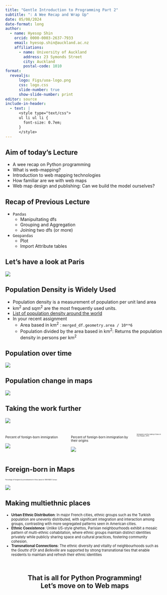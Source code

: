 ```yaml
---
title: "Gentle Introduction to Programming Part 2"
subtitle: ": A Wee Recap and Wrap Up"
date: 05/08/2024
date-format: long
author:
  - name: Hyesop Shin
    orcid: 0000-0003-2637-7933
    email: hyesop.shin@auckland.ac.nz
    affiliations:
      - name: University of Auckland
        address: 23 Symonds Street
        city: Auckland
        postal-code: 1010
format: 
  revealjs:
      logo: Figs/uoa-logo.png
      css: logo.css
      slide-number: true
      show-slide-number: print
editor: source
include-in-header:
  - text: |
      <style type="text/css">
      ul li ul li {
        font-size: 0.7em;
      }
      </style>
---
```


## Aim of today's Lecture
* A wee recap on Python programming
* What is web-mapping?
* Introduction to web mapping technologies
* How familiar are we with web maps
* Web map design and publishing: Can we build the model ourselves?



## Recap of Previous Lecture

* `Pandas`
    - Manipultating dfs
    - Grouping and Aggregation
    - Joining two dfs (or more)
* `Geopandas`
    - Plot
    - Import Attribute tables
    

## Let's have a look at Paris

![](Figs/paris_map.png){fig-align=center}


## Population Density is Widely Used

::: {.incremental}
* Population density is a measurement of population per unit land area
* km^2^ and sqm^2^ are the most frequently used units.
* [List of population density around the world](https://en.wikipedia.org/wiki/List_of_countries_and_dependencies_by_population_density)
* In your recent assignment
    - Area based in km^2^ : `merged_df.geometry.area / 10**6` 
    - Population divided by the area based in km^2^: Returns the population density in persons per km^2^

:::

## Population over time

![](https://c1.staticflickr.com/1/783/27020551498_235b9b0b94_b.jpg){fig-align=center}


## Population change in maps

![](https://preview.redd.it/a-comparative-3d-population-density-map-of-paris-and-london-v0-nwfo4p8fb7da1.png?auto=webp&s=c554691b88f6aee48dbf82cc5c351167425044d8){fig-align=center}


## Taking the work further

![](Figs/journal.png){fig-align=center}

## 

:::: {.columns}

::: {.column width="50%"}

::: {style="font-size: 70%;"}
Percent of foreign-born immigration
:::

![](Figs/per_foreignborn.jpeg)

:::

::: {.column width="50%"}

::: {style="font-size: 70%;"}
Percent of foreign-born immigration by their origins

:::

![](Figs/per_byorigin.jpeg)

:::


::: {style="font-size: 30%;"}
Immigration and the making of place in Paris (Kaplan, 2015)
:::

::::


## Foreign-born in Maps
::: {style="font-size: 30%;"}
Percentage of foreigners by arrondissement in Paris, based on 1999 INSEE Census
:::

![](Figs/foreignborn_maps.jpeg){fig-align=center}

## Making multiethnic places

::: {style="font-size: 80%;"}

* **Urban Ethnic Distribution**: In major French cities, ethnic groups such as the Turkish population are unevenly distributed, with significant integration and interaction among groups, contrasting with more segregated patterns seen in American cities.
* **Ethnic Coexistence**: Unlike US-style ghettos, Parisian neighbourhoods exhibit a mosaic pattern of multi-ethnic cohabitation, where ethnic groups maintain distinct identities privately while publicly sharing space and cultural practices, fostering community cohesion.
* **Transnational Connections**: The ethnic diversity and vitality of neighbourhoods such as the *Goutte d’Or* and *Belleville* are supported by strong transnational ties that enable residents to maintain and refresh their ethnic identities

:::


## <br> That is all for Python Programming! <br> Let's move on to Web maps {style="text-align: center;"}
